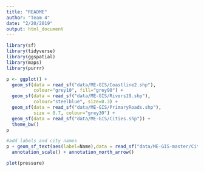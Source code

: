 ```yaml
---
title: "README"
author: "Team 4"
date: "2/20/2019"
output: html_document
---
```


```r
library(sf)
library(tidyverse)
library(ggspatial)
library(maps)
library(purrr)
```



```r
p <- ggplot() +
  geom_sf(data = read_sf("data/ME-GIS/Coastline2.shp"), 
          colour="grey10", fill="grey90") +
  geom_sf(data = read_sf("data/ME-GIS/Rivers19.shp"), 
          colour="steelblue", size=0.3) +
  geom_sf(data = read_sf("data/ME-GIS/PrimaryRoads.shp"), 
          size = 0.7, colour="grey30") +
  geom_sf(data = read_sf("data/ME-GIS/Cities.shp")) +
  theme_bw()
p

#add labels and city names
p + geom_sf_text(aes(label=Name),data = read_sf("data/ME-GIS-master/Cities.shp")) +
  annotation_scale() + annotation_north_arrow()
```



```r
plot(pressure)
```


